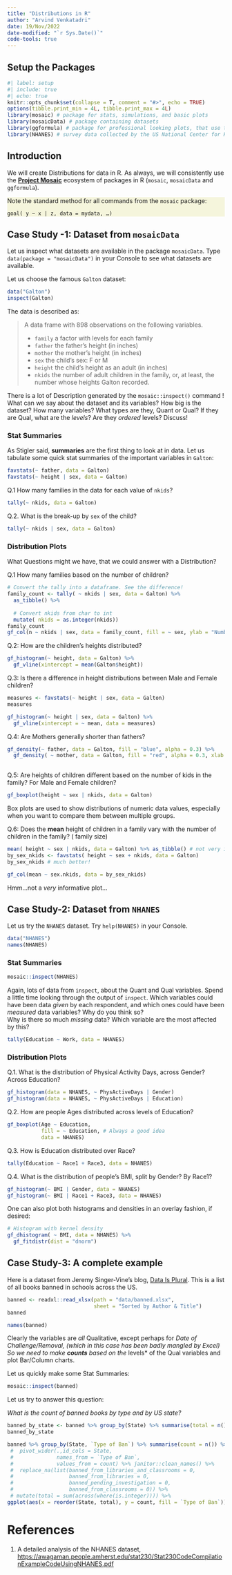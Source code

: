 ```yaml
---
title: "Distributions in R"
author: "Arvind Venkatadri"
date: 19/Nov/2022
date-modified: "`r Sys.Date()`"
code-tools: true
---
```


## <iconify-icon icon="noto-v1:package"></iconify-icon> Setup the Packages

```r
#| label: setup
#| include: true
#| echo: true
knitr::opts_chunk$set(collapse = T, comment = "#>", echo = TRUE)
options(tibble.print_min = 4L, tibble.print_max = 4L)
library(mosaic) # package for stats, simulations, and basic plots
library(mosaicData) # package containing datasets
library(ggformula) # package for professional looking plots, that use the formula interface from mosaic
library(NHANES) # survey data collected by the US National Center for Health Statistics (NCHS)

```

## <iconify-icon icon="fxemoji:japanesesymbolforbeginner"></iconify-icon> Introduction

We will create Distributions for data in R. As always, we will
consistently use the [**Project Mosaic**](https://mosaic-web.org)
ecosystem of packages in R (`mosaic`, `mosaicData` and `ggformula`).

::: callout-tip
::: {#note .illustration style="background: beige"}
Note the standard method for all commands from the `mosaic` package:

`goal( y ~ x | z, data = mydata, …)`
:::
:::

## Case Study -1: Dataset from `mosaicData`

Let us inspect what datasets are available in the package `mosaicData`.
Type `data(package = "mosaicData")` in your Console to see what datasets
are available.

Let us choose the famous `Galton` dataset:

```r
data("Galton")
inspect(Galton)

```

The data is described as:

> A data frame with 898 observations on the following variables.
>
> -   `family` a factor with levels for each family
> -   `father` the father's height (in inches)
> -   `mother` the mother's height (in inches)
> -   `sex` the child's sex: F or M
> -   `height` the child's height as an adult (in inches)
> -   `nkids` the number of adult children in the family, or, at least,
>     the number whose heights Galton recorded.

There is a lot of Description generated by the `mosaic::inspect()`
command ! What can we say about the dataset and its variables? How big
is the dataset? How many variables? What types are they, Quant or Qual?
If they are Qual, what are the *levels*? Are they *ordered* levels?
Discuss!

### Stat Summaries

As Stigler said, **summaries** are the first thing to look at in data.
Let us tabulate some quick stat summaries of the important variables in
`Galton`:

::: column-inset-page
```r
favstats(~ father, data = Galton)
favstats(~ height | sex, data = Galton)

```
:::

::: callout-note
Q.1 How many families in the data for each value of `nkids`?
:::

```r
tally(~ nkids, data = Galton)
```

::: callout-note
Q.2. What is the break-up by `sex` of the child?
:::

```r
tally(~ nkids | sex, data = Galton)
```

### Distribution Plots

What Questions might we have, that we could answer with a Distribution?

::: callout-note
Q.1 How many families based on the number of children?
:::

```r

# Convert the tally into a dataframe. See the difference!
family_count <- tally( ~ nkids | sex, data = Galton) %>% 
  as_tibble() %>% 
  
  # Convert nkids from char to int
  mutate( nkids = as.integer(nkids))
family_count
gf_col(n ~ nkids | sex, data = family_count, fill = ~ sex, ylab = "Number of Families", xlab = "Number of Kids / Family")
```

::: callout-note
Q.2: How are the children's heights distributed?
:::

```r
gf_histogram(~ height, data = Galton) %>% 
  gf_vline(xintercept = mean(Galton$height))

```

::: callout-note
Q.3: Is there a difference in height distributions between Male and
Female children?
:::

```r
measures <- favstats(~ height | sex, data = Galton)
measures

gf_histogram(~ height | sex, data = Galton) %>% 
  gf_vline(xintercept = ~ mean, data = measures)

```

::: callout-note
Q.4: Are Mothers generally shorter than fathers?
:::

```r
gf_density(~ father, data = Galton, fill = "blue", alpha = 0.3) %>% 
  gf_density( ~ mother, data = Galton, fill = "red", alpha = 0.3, xlab = "Heights")
  
```

::: callout-note
Q.5: Are heights of children different based on the number of kids in
the family? For Male and Female children?
:::

```r
gf_boxplot(height ~ sex | nkids, data = Galton)

```

Box plots are used to show distributions of numeric data values,
especially when you want to compare them between multiple groups.

::: callout-note
Q.6: Does the **mean** height of children in a family vary with the
number of children in the family? ( family size)
:::

```r
mean( height ~ sex | nkids, data = Galton) %>% as_tibble() # not very inspiring!
by_sex_nkids <- favstats( height ~ sex + nkids, data = Galton)
by_sex_nkids # much better!

```

```r
gf_col(mean ~ sex.nkids, data = by_sex_nkids)
```

Hmm...not a *very* informative plot...

## Case Study-2: Dataset from `NHANES`

Let us try the `NHANES` dataset. Try `help(NHANES)` in your Console.

```r
data("NHANES")
names(NHANES)
```

### Stat Summaries

```r
mosaic::inspect(NHANES)
```

Again, lots of data from `inspect`, about the Quant and Qual variables.
Spend a little time looking through the output of `inspect`. Which
variables could have been data *given* by each respondent, and which
ones could have been *measured* data variables? Why do you think so?\
Why is there so much *missing* data? Which variable are the most
affected by this?

```r
tally(Education ~ Work, data = NHANES)

```

### Distribution Plots

::: callout-note
Q.1. What is the distribution of Physical Activity Days, across Gender?
Across Education?
:::

```r
gf_histogram(data = NHANES, ~ PhysActiveDays | Gender)
gf_histogram(data = NHANES, ~ PhysActiveDays | Education)

```

::: callout-note
Q.2. How are people Ages distributed across levels of Education?
:::

```r
gf_boxplot(Age ~ Education, 
           fill = ~ Education, # Always a good idea
           data = NHANES)
```

::: callout-note
Q.3. How is Education distributed over Race?
:::

```r
tally(Education ~ Race1 + Race3, data = NHANES)
```

::: callout-note
Q.4. What is the distribution of people's BMI, split by Gender? By
Race1?
:::

```r
gf_histogram(~ BMI | Gender, data = NHANES)
gf_histogram(~ BMI | Race1 + Race3, data = NHANES)

```

One can also plot both histograms and densities in an overlay fashion,
if desired:

```r

# Histogram with kernel density
gf_dhistogram( ~ BMI, data = NHANES) %>% 
  gf_fitdistr(dist = "dnorm")
```

## Case Study-3: A complete example

Here is a dataset from Jeremy Singer-Vine's blog, [Data Is
Plural](https://www.data-is-plural.com/). This is a list of all books
banned in schools across the US.

```r
banned <- readxl::read_xlsx(path = "data/banned.xlsx",
                            sheet = "Sorted by Author & Title")
banned

names(banned)
```

Clearly the variables are *all* Qualitative, except perhaps for *Date of
Challenge/Removal, (which in this case has been badly mangled by Excel)
So we need to make **counts** based on the* levels\* of the Qual
variables and plot Bar/Column charts.

Let us quickly make some Stat Summaries:

```r
mosaic::inspect(banned)
```

Let us try to answer this question:

::: callout-important
*What is the count of banned books by type and by US state?*
:::

```r
banned_by_state <- banned %>% group_by(State) %>% summarise(total = n()) %>% ungroup()
banned_by_state

banned %>% group_by(State, `Type of Ban`) %>% summarise(count = n()) %>% ungroup() %>% left_join(., banned_by_state, by = c("State" = "State")) %>% 
 #  pivot_wider(.,id_cols = State,
 #              names_from = `Type of Ban`,
 #              values_from = count) %>% janitor::clean_names() %>% 
 #  replace_na(list(banned_from_libraries_and_classrooms = 0,
 #                  banned_from_libraries = 0,
 #                  banned_pending_investigation = 0,
 #                  banned_from_classrooms = 0)) %>% 
 # mutate(total = sum(across(where(is.integer)))) %>%
ggplot(aes(x = reorder(State, total), y = count, fill = `Type of Ban`)) + geom_col() + coord_flip()

```

# References

1.  A detailed analysis of the NHANES dataset,
    <https://awagaman.people.amherst.edu/stat230/Stat230CodeCompilationExampleCodeUsingNHANES.pdf>
